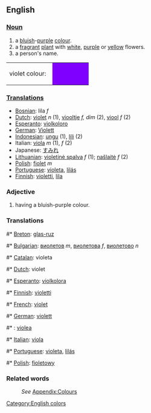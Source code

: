 ==English==
===[[Noun]]===
#a [[blue|bluish]]-[[purple]] [[colour]].
#a [[fragrant]] [[plant]] with [[white]], [[purple]] or [[yellow]] flowers.
#a person's name.

<table><tr><td>violet colour: &nbsp;</td>
<td bgcolor="#7F00FF" width="80">&nbsp; </td></tr></table>

===[[Translation]]s===
* [[Bosnian]]: lila ''f''
* [[Dutch]]: [[violet]] ''n'' (1), [[viooltje]] ''f, dim'' (2), [[viool]] ''f'' (2)
* [[Esperanto]]: [[violkoloro]]
* [[German]]: [[Violett]]
* [[Indonesian]]: [[ungu]] (1), [[lili]] (2)
*Italian: [[viola]] ''m'' (1), ''f'' (2)
*Japanese: [[すみれ]]
* [[Lithuanian]]: [[violetinė spalva]] ''f'' (1); [[našlaitė]] ''f'' (2)
* [[Polish]]: [[fiolet]] ''m''
* [[Portuguese]]: [[violeta]], [[lilás]]
* [[Finnish]]: [[violetti]], [[lila]]

===Adjective===
#having a bluish-purple colour.

===Translations===
#* [[Breton]]: [[glas-ruz]]
#* [[Bulgarian]]: [[виолетов]] ''m'', [[виолетова]] ''f'', [[виолетово]] ''n''
#* [[Catalan]]: violeta
#* [[Dutch]]: violet
#* [[Esperanto]]: [[violkolora]]
#* [[Finnish]]: [[violetti]]
#* [[French]]: [[violet]]
#* [[German]]: [[violett]]
#* {{io}} : [[violea]]
#* [[Italian]]: [[viola]]
#* [[Portuguese]]: [[violeta]], [[lilás]]
#* [[Polish]]: [[fioletowy]]

===Related words===
:''See'' [[Wiktionary_Appendix:Colours|Appendix:Colours]]
[[Category:English colors]]
